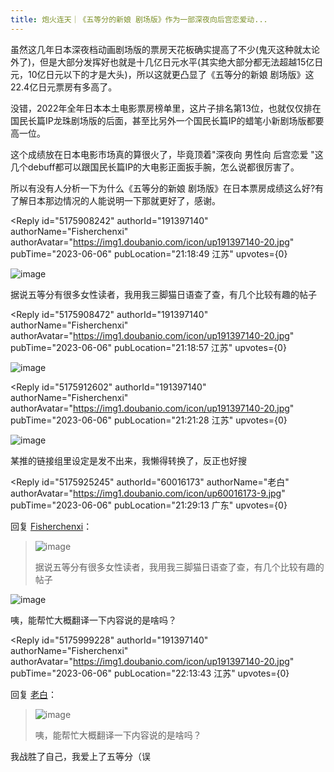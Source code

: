 ```yaml
---
title: 炮火连天｜《五等分的新娘 剧场版》作为一部深夜向后宫恋爱动...
---
```



<Forum groupName="动画番剧" groupUrl="https://www.douban.com/group/596353/" archivedAt="2025-05-16T14:29:21.628Z">
  <Post
    id="289743734"
    title="炮火连天｜《五等分的新娘 剧场版》作为一部深夜向后宫恋爱动..."
    url="https://www.douban.com/group/topic/289743734/?_spm_id=NjAwMTYxNzM"
    pubTime="2023-06-07"
    highlightUserId="191397140"
  >
虽然这几年日本深夜档动画剧场版的票房天花板确实提高了不少(鬼灭这种就太论外了)，但是大部分发挥好也就是十几亿日元水平(其实绝大部分都无法超越15亿日元，10亿日元以下的才是大头)，所以这就更凸显了《五等分的新娘
剧场版》这22.4亿日元票房有多高了。

没错，2022年全年日本本土电影票房榜单里，这片子排名第13位，也就仅仅排在国民长篇IP龙珠剧场版的后面，甚至比另外一个国民长篇IP的蜡笔小新剧场版都要高一位。

这个成绩放在日本电影市场真的算很火了，毕竟顶着"深夜向 男性向 后宫恋爱
"这几个debuff都可以跟国民长篇IP的大电影正面扳手腕，怎么说都很厉害了。

所以有没有人分析一下为什么《五等分的新娘
剧场版》在日本票房成绩这么好?有了解日本那边情况的人能说明一下那就更好了，感谢。

<Reply
  id="5175908242"
  authorId="191397140"
  authorName="Fisherchenxi"
  authorAvatar="https://img1.doubanio.com/icon/up191397140-20.jpg"
  pubTime="2023-06-06"
  pubLocation="21:18:49 江苏"
  upvotes={0}
>
![image](https://img3.doubanio.com/view/richtext/large/public/p554074897.jpg)

据说五等分有很多女性读者，我用我三脚猫日语查了查，有几个比较有趣的帖子
</Reply>

<Reply
  id="5175908472"
  authorId="191397140"
  authorName="Fisherchenxi"
  authorAvatar="https://img1.doubanio.com/icon/up191397140-20.jpg"
  pubTime="2023-06-06"
  pubLocation="21:18:57 江苏"
  upvotes={0}
>
![image](https://img3.doubanio.com/view/richtext/large/public/p554074983.jpg)
</Reply>

<Reply
  id="5175912602"
  authorId="191397140"
  authorName="Fisherchenxi"
  authorAvatar="https://img1.doubanio.com/icon/up191397140-20.jpg"
  pubTime="2023-06-06"
  pubLocation="21:21:28 江苏"
  upvotes={0}
>
![image](https://img9.doubanio.com/view/richtext/large/public/p554076334.jpg)

某推的链接组里设定是发不出来，我懒得转换了，反正也好搜
</Reply>

<Reply
  id="5175925245"
  authorId="60016173"
  authorName="老白"
  authorAvatar="https://img1.doubanio.com/icon/up60016173-9.jpg"
  pubTime="2023-06-06"
  pubLocation="21:29:13 广东"
  upvotes={0}
>
回复 [Fisherchenxi](https://www.douban.com/people/191397140/)：
 > ![image](https://img3.doubanio.com/view/richtext/large/public/p554074897.jpg)
> 
> 据说五等分有很多女性读者，我用我三脚猫日语查了查，有几个比较有趣的帖子

![image](https://img3.doubanio.com/view/richtext/s/public/p554074897.jpg)

咦，能帮忙大概翻译一下内容说的是啥吗？
</Reply>

<Reply
  id="5175999228"
  authorId="191397140"
  authorName="Fisherchenxi"
  authorAvatar="https://img1.doubanio.com/icon/up191397140-20.jpg"
  pubTime="2023-06-06"
  pubLocation="22:13:43 江苏"
  upvotes={0}
>
回复 [老白](https://www.douban.com/people/60016173/)：
 > ![image](https://img3.doubanio.com/view/richtext/s/public/p554074897.jpg)
> 
> 咦，能帮忙大概翻译一下内容说的是啥吗？

我战胜了自己，我爱上了五等分（误
</Reply>
  </Post>
</Forum>
